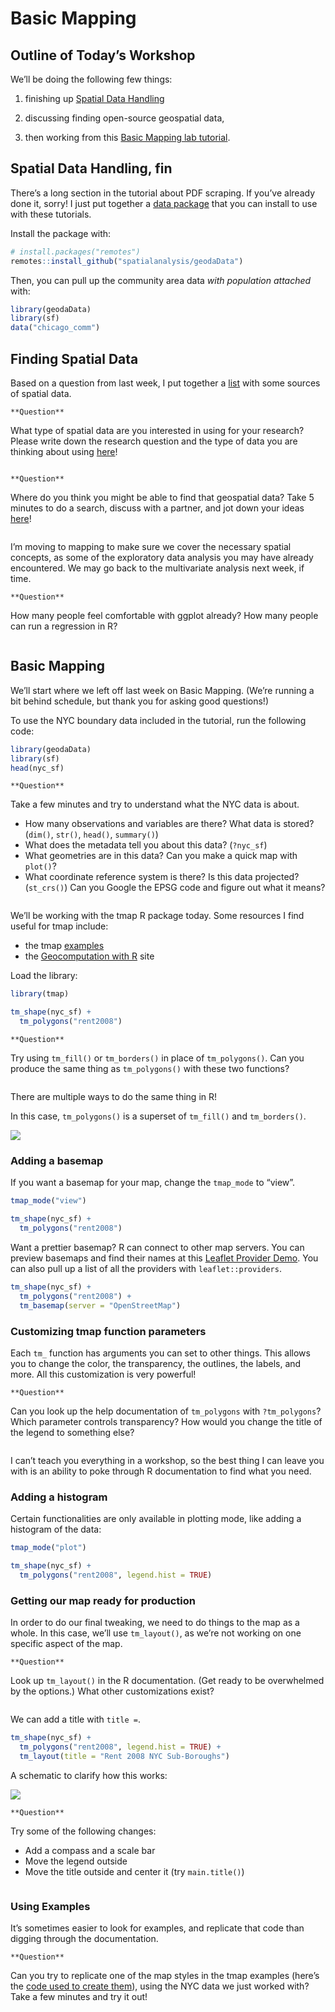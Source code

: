 # Basic Mapping

## Outline of Today's Workshop

We'll be doing the following few things:

1. finishing up [Spatial Data Handling](https://spatialanalysis.github.io/lab_tutorials/1_R_Spatial_Data_Handling.html)

2. discussing finding open-source geospatial data,

3. then working from this [Basic Mapping lab tutorial](https://spatialanalysis.github.io/lab_tutorials/4_R_Mapping.html).

## Spatial Data Handling, fin

There's a long section in the tutorial about PDF scraping. If you've already done it, sorry! I just put together a [data package](https://spatialanalysis.github.io/geodaData/) that you can install to use with these tutorials.

Install the package with:

```r
# install.packages("remotes")
remotes::install_github("spatialanalysis/geodaData")
```

Then, you can pull up the community area data *with population attached* with:
```r
library(geodaData)
library(sf)
data("chicago_comm")
```

## Finding Spatial Data

Based on a question from last week, I put together a [list](https://docs.google.com/document/d/12I9nLcBtG8fjxOxCbAt-4ifvMYuIUA0HHDIP7YFBULI/edit) with some sources of spatial data.

```block
**Question**
```
What type of spatial data are you interested in using for your research? Please write down the research question and the type of data you are thinking about using [here](https://docs.google.com/document/d/1v9GkkCspc2tT5-bVi7KrUJgUP8zHuCFfenXHCxyggPk/edit?usp=sharing)!
```block
```

```block
**Question**
```
Where do you think you might be able to find that geospatial data? Take 5 minutes to do a search, discuss with a partner, and jot down your ideas [here](https://docs.google.com/document/d/1v9GkkCspc2tT5-bVi7KrUJgUP8zHuCFfenXHCxyggPk/edit?usp=sharing)!
```block
```

I'm moving to mapping to make sure we cover the necessary spatial concepts, as some of the exploratory data analysis you may have already encountered. We may go back to the multivariate analysis next week, if time.

```block
**Question**
```
How many people feel comfortable with ggplot already? How many people can run a regression in R?
```block
```

## Basic Mapping

We'll start where we left off last week on Basic Mapping. (We're running a bit behind schedule, but thank you for asking good questions!)

To use the NYC boundary data included in the tutorial, run the following code:

```r
library(geodaData)
library(sf)
head(nyc_sf)
```

```block
**Question**
```
Take a few minutes and try to understand what the NYC data is about. 

- How many observations and variables are there? What data is stored? (`dim()`, `str()`, `head()`, `summary()`) 
- What does the metadata tell you about this data? (`?nyc_sf`)
- What geometries are in this data? Can you make a quick map with `plot()`?
- What coordinate reference system is there? Is this data projected? (`st_crs()`) Can you Google the EPSG code and figure out what it means? 

```block
```

We'll be working with the tmap R package today. Some resources I find useful for tmap include:

- the tmap [examples](https://github.com/mtennekes/tmap/#reference)
- the [Geocomputation with R](https://geocompr.robinlovelace.net/adv-map.html) site

Load the library:

```r
library(tmap)
```

```r
tm_shape(nyc_sf) +
  tm_polygons("rent2008")
```

```block
**Question**
```
Try using `tm_fill()` or `tm_borders()` in place of `tm_polygons()`. Can you produce the same thing as `tm_polygons()` with these two functions?
```block
```

There are multiple ways to do the same thing in R!

In this case, `tm_polygons()` is a superset of `tm_fill()` and `tm_borders()`.

![](figs/tminheritance.png)

### Adding a basemap

If you want a basemap for your map, change the `tmap_mode` to "view".

```r
tmap_mode("view")

tm_shape(nyc_sf) +
  tm_polygons("rent2008")
```


Want a prettier basemap? R can connect to other map servers. You can preview basemaps and find their names at this [Leaflet Provider Demo](https://leaflet-extras.github.io/leaflet-providers/preview/). You can also pull up a list of all the providers with `leaflet::providers`.

```r
tm_shape(nyc_sf) + 
  tm_polygons("rent2008") +
  tm_basemap(server = "OpenStreetMap")
```

### Customizing tmap function parameters

Each `tm_` function has arguments you can set to other things. This allows you to change the color, the transparency, the outlines, the labels, and more. All this customization is very powerful!

```block
**Question**
```
Can you look up the help documentation of `tm_polygons` with `?tm_polygons`? Which parameter controls transparency? How would you change the title of the legend to something else?
```block
```

I can't teach you everything in a workshop, so the best thing I can leave you with is an ability to poke through R documentation to find what you need.

### Adding a histogram

Certain functionalities are only available in plotting mode, like adding a histogram of the data:

```r
tmap_mode("plot")

tm_shape(nyc_sf) + 
  tm_polygons("rent2008", legend.hist = TRUE)
```

### Getting our map ready for production

In order to do our final tweaking, we need to do things to the map as a whole. In this case, we'll use `tm_layout()`, as we're not working on one specific aspect of the map.

```block
**Question**
```
Look up `tm_layout()` in the R documentation. (Get ready to be overwhelmed by the options.) What other customizations exist?
```block
```

We can add a title with `title =`. 

```r
tm_shape(nyc_sf) + 
  tm_polygons("rent2008", legend.hist = TRUE) +
  tm_layout(title = "Rent 2008 NYC Sub-Boroughs")
```

A schematic to clarify how this works:

![](figs/tmap.png)


```block
**Question**
```
Try some of the following changes:

- Add a compass and a scale bar
- Move the legend outside
- Move the title outside and center it (try `main.title()`)

```block
```

### Using Examples

It's sometimes easier to look for examples, and replicate that code than digging through the documentation.

```block
**Question**
```
Can you try to replicate one of the map styles in the tmap examples (here's the [code used to create them](https://cran.r-project.org/web/packages/tmap/vignettes/tmap-JSS-code.html)), using the NYC data we just worked with? Take a few minutes and try it out!
```block
```

